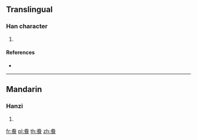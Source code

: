 {{character info/new}}
==Translingual==

===Han character===
{{Han char|rn=184|rad=食|as=04|sn=13|four=|canj=FQIAV}}

# {{defn|Han|sort=食04}}

====References====
* {{Han ref|kx=1417.140|dkj=44056|dj=1941.120|hdz=74445.020|uh=98EC|ud=39148}}

----

==Mandarin==

===Hanzi===
{{cmn-hanzi|pin=[[juàn]] ([[juan4]])|wg=chüan<sup>4</sup>}}

# {{defn|lang=cmn|sort=食04}}

[[fr:飬]]
[[pl:飬]]
[[th:飬]]
[[zh:飬]]
